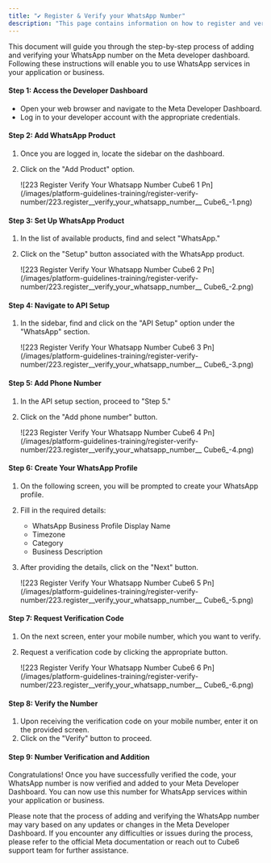 ```yaml
---
title: "✔️ Register & Verify your WhatsApp Number"
description: "This page contains information on how to register and verify WhatsApp number on Meta"
---
```


This document will guide you through the step-by-step process of adding and verifying your WhatsApp number on the Meta developer dashboard. Following these instructions will enable you to use WhatsApp services in your application or business.

#### **Step 1: Access the Developer Dashboard**

- Open your web browser and navigate to the Meta Developer Dashboard.
- Log in to your developer account with the appropriate credentials.

#### **Step 2: Add WhatsApp Product**

1. Once you are logged in, locate the sidebar on the dashboard.
2. Click on the "Add Product" option.

   ![223 Register Verify Your Whatsapp Number  Cube6 1 Pn](/images/platform-guidelines-training/register-verify-number/223.register__verify_your_whatsapp_number__ Cube6_-1.png)

#### **Step 3: Set Up WhatsApp Product**

1. In the list of available products, find and select "WhatsApp."
2. Click on the "Setup" button associated with the WhatsApp product.

   ![223 Register Verify Your Whatsapp Number  Cube6 2 Pn](/images/platform-guidelines-training/register-verify-number/223.register__verify_your_whatsapp_number__ Cube6_-2.png)

#### **Step 4: Navigate to API Setup**

1. In the sidebar, find and click on the "API Setup" option under the "WhatsApp" section.

   ![223 Register Verify Your Whatsapp Number  Cube6 3 Pn](/images/platform-guidelines-training/register-verify-number/223.register__verify_your_whatsapp_number__ Cube6_-3.png)

#### **Step 5: Add Phone Number**

1. In the API setup section, proceed to "Step 5."
2. Click on the "Add phone number" button.

   ![223 Register Verify Your Whatsapp Number  Cube6 4 Pn](/images/platform-guidelines-training/register-verify-number/223.register__verify_your_whatsapp_number__ Cube6_-4.png)

#### **Step 6: Create Your WhatsApp Profile**

1. On the following screen, you will be prompted to create your WhatsApp profile.
2. Fill in the required details:
   - WhatsApp Business Profile Display Name
   - Timezone
   - Category
   - Business Description
3. After providing the details, click on the "Next" button.

   ![223 Register Verify Your Whatsapp Number  Cube6 5 Pn](/images/platform-guidelines-training/register-verify-number/223.register__verify_your_whatsapp_number__ Cube6_-5.png)

#### **Step 7: Request Verification Code**

1. On the next screen, enter your mobile number, which you want to verify.
2. Request a verification code by clicking the appropriate button.

   ![223 Register Verify Your Whatsapp Number  Cube6 6 Pn](/images/platform-guidelines-training/register-verify-number/223.register__verify_your_whatsapp_number__ Cube6_-6.png)

#### **Step 8: Verify the Number**

1. Upon receiving the verification code on your mobile number, enter it on the provided screen.
2. Click on the "Verify" button to proceed.

#### **Step 9: Number Verification and Addition**

Congratulations\! Once you have successfully verified the code, your WhatsApp number is now verified and added to your Meta Developer Dashboard. You can now use this number for WhatsApp services within your application or business.

Please note that the process of adding and verifying the WhatsApp number may vary based on any updates or changes in the Meta Developer Dashboard. If you encounter any difficulties or issues during the process, please refer to the official Meta documentation or reach out to  Cube6 support team for further assistance.